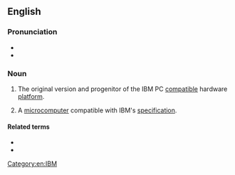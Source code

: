 ==English==
{{wikipedia}}

===Pronunciation===
* {{IPA|en|/ˌʌɪbiːˈɛmˌpiːˈsiː/}}
* {{audio|en|en-ca-IBM_PC.ogg|Audio (CA)}}

===Noun===
{{en-noun}}

# The original version and progenitor of the IBM PC [[compatible]] hardware [[platform]].
# {{lb|en|slightly|dated}} A [[microcomputer]] compatible with IBM's [[specification]].

====Related terms====
* {{l|en|IBM}}
* {{l|en|PC}}

[[Category:en:IBM]]